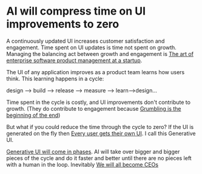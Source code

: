 # AI will compress time on UI improvements to zero

A continuously updated UI increases customer satisfaction and engagement. Time spent on UI updates is time not spent on growth. Managing the balancing act between growth and engagement is [The art of enterprise software product management at a startup](/ideas/the-art-of-enterprise-software-product-management-as-a-startup).

The UI of any application improves as a product team learns how users think. This learning happens in a cycle:

design —> build —> release —> measure —> learn—>design…

Time spent in the cycle is costly, and UI improvements don't contribute to growth. (They do contribute to engagement because [Grumbling is the beginning of the end](/ideas/grumbling-is-the-beginning-of-the-end))

But what if you could reduce the time through the cycle to zero? If the UI is generated on the fly then [Every user gets their own UI](/ideas/every-user-gets-their-own-ui). I call this Generative UI.

[Generative UI will come in phases](). AI will take over bigger and bigger pieces of the cycle and do it faster and better until there are no pieces left with a human in the loop. Inevitably [We will all become CEOs]()
